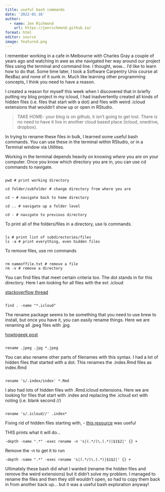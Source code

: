 ```yaml
---
title: useful bash commands
date: '2022-01-16'
author:
  - name: Jen Richmond
    url: https://jenrichmond.github.io/
format: html
editor: source
image: featured.png
---
```


I remember working in a cafe in Melbourne with Charles Gray a couple of years ago and watching in awe as she navigated her way around our project files using the terminal and command line. I thought, wow... I'd like to learn how to do that. Some time later, I took a Software Carpentry Unix course at ResBaz and none of it sunk in. Much like learning other programming concepts, I think you need to have a reason. 

I created a reason for myself this week when I discovered that in briefly putting my blog project in my icloud, I had inadvertently created all kinds of hidden files (i.e. files that start with a dot) and files with weird .icloud extensions that wouldn't show up or open in RStudio. 

> TAKE HOME- your blog is on github, it isn't going to get lost. There is no need to have it live in another cloud based place (icloud, onedrive, dropbox). 

In trying to rename these files in bulk, I learned some useful bash commands. You can use these in the terminal within RStudio, or in a Terminal window via Utilities. 

Working in the terminal depends heavily on knowing *where* you are on your computer. Once you know which directory you are in, you can use cd commands to navigate. 

```

pwd # print working directory

cd folder/subfolder # change directory from where you are

cd ~ # navigate back to home directory

cd .. # navigate up a folder level
 
cd - # navigate to previous directory

```

To print all of the folders/files in a directory, use ls commands. 

```

ls # print list of subdirectories/files
ls -a # print everything, even hidden files

```

To remove files, use rm commands

``` 

rm nameoffile.txt # remove a file
rm -v # remove a directory

```

You can find files that meet certain criteria too. The dot stands in for this directory. Here I am looking for all files with the ext .icloud

[stackoverflow thread](https://stackoverflow.com/questions/5905054/how-can-i-recursively-find-all-files-in-current-and-subfolders-based-on-wildcard)

``` 

find . -name "*.icloud"

```

The rename package seems to be something that you need to use brew to install, but once you have it, you can easily rename things. Here we are renaming all .jpeg files with .jpg. 

[howtogeek post](https://www.howtogeek.com/423214/how-to-use-the-rename-command-on-linux/)


```

rename .jpeg .jpg *.jpeg

```


You can also rename other parts of filenames with this syntax. I had a lot of hidden files that started with a dot. This renames the .index.Rmd files as index.Rmd 


``` 

rename 's/.index/index' *.Rmd

```

I also had lots of hidden files with .Rmd.icloud extensions. Here we are looking for files that start with .index and replacing the .icloud ext with noting (i.e. blank second //)



``` 

rename 's/.icloud//' .index*

```

Fixing rid of hidden files starting with, - [this resource](https://askubuntu.com/questions/1089485/how-to-rename-unhide-all-files-and-subdirectories-within-a-directory) was useful




THIS prints what it will do…

```
-depth -name ".*" -exec rename -n 's|(.*/)\.(.*)|$1$2|' {} +
```

Remove the -n to get it to run 

```
-depth -name ".*" -exec rename 's|(.*/)\.(.*)|$1$2|' {} +
```

Ultimately these bash did what I wanted (rename the hidden files and remove the weird extensions) but it didn't solve my problem. I managed to rename the files and then they still wouldn't open, so had to copy them back in from another back up... but it was a useful bash exploration anyway! 


